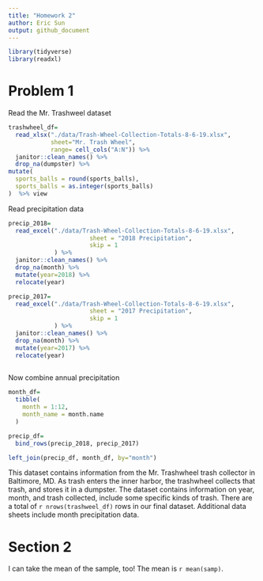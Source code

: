 ```yaml
---
title: "Homework 2"
author: Eric Sun
output: github_document
---
```


```r
library(tidyverse)
library(readxl)
```


# Problem 1

Read the Mr. Trashweel dataset
```r
trashwheel_df=
  read_xlsx("./data/Trash-Wheel-Collection-Totals-8-6-19.xlsx",
            sheet="Mr. Trash Wheel",
            range= cell_cols("A:N")) %>%
  janitor::clean_names() %>%
  drop_na(dumpster) %>%
mutate(
  sports_balls = round(sports_balls),
  sports_balls = as.integer(sports_balls)
)  %>% view
```

Read precipitation data

```r
precip_2018=
  read_excel("./data/Trash-Wheel-Collection-Totals-8-6-19.xlsx",
                       sheet = "2018 Precipitation",
                       skip = 1
             ) %>% 
  janitor::clean_names() %>%
  drop_na(month) %>%
  mutate(year=2018) %>%
  relocate(year)

precip_2017=
  read_excel("./data/Trash-Wheel-Collection-Totals-8-6-19.xlsx",
                       sheet = "2017 Precipitation",
                       skip = 1
             ) %>% 
  janitor::clean_names() %>%
  drop_na(month) %>%
  mutate(year=2017) %>%
  relocate(year)
  
```

Now combine annual precipitation

```r
month_df=
  tibble(
    month = 1:12,
    month_name = month.name
  )

precip_df=
  bind_rows(precip_2018, precip_2017)

left_join(precip_df, month_df, by="month")
```

This dataset contains information from the Mr. Trashwheel trash collector in Baltimore, MD. As trash enters the inner harbor, the trashwheel collects that trash, and stores it in a dumpster. The dataset contains information on year, month, and trash collected, include some specific kinds of trash. There are a total of `r nrows(trashweel_df)` rows in our final dataset. Additional data sheets include month precipitation data.

# Section 2

I can take the mean of the sample, too!
The mean is `r mean(samp)`.
